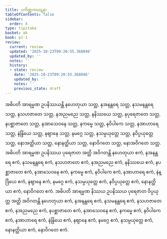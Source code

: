 ```yaml
---
title: ပကိဏ္ဏကဃဋနာ
tableOfContents: false
sidebar:
  order: 4
type: tipitaka
basket: ab
book: p1-1
review:
  current: review
  updated: '2025-10-23T09:20:55.368046'
  updated_by: ''
  notes: ''
  history:
  - state: review
    date: '2025-10-23T09:20:55.368046'
    updated_by: ''
    notes: ''
    previous_state: draft
---
```



<ReviewStatus review={frontmatter.review} showDetails={true} />

<HypothesisAnnotation frontmatter={frontmatter} />

<DynamicBreadcrumb />

<Division number="422" book="p1-1" e="ch" v="36" p="144">

<Paragraph number="1307" book="p1-1">
အဓိပတိ အာရမ္မဏ ဥပနိဿယန္တိ နဟေတုယာ သတ္တ, နအနန္တရေ သတ္တ, နသမနန္တရေ သတ္တ, နသဟဇာတေ သတ္တ, နအညမညေ သတ္တ, နနိဿယေ သတ္တ, နပုရေဇာတေ သတ္တ, နပစ္ဆာဇာတေ သတ္တ, နအာသေဝနေ သတ္တ, နကမ္မေ သတ္တ, နဝိပါကေ သတ္တ, နအာဟာရေ သတ္တ, နဲန္ဒြိယေ သတ္တ, နဈာနေ သတ္တ, နမဂ္ဂေ သတ္တ, နသမ္ပယုတ္တေ သတ္တ, နဝိပ္ပယုတ္တေ သတ္တ, နောအတ္ထိယာ သတ္တ, နောနတ္ထိယာ သတ္တ, နောဝိဂတေ သတ္တ, နောအဝိဂတေ သတ္တ.
</Paragraph>

<Paragraph number="1308" book="p1-1">
အဓိပတိ အာရမ္မဏ ဥပနိဿယ ပုရေဇာတ အတ္ထိ အဝိဂတန္တိ နဟေတုယာ ဧကံ, နအနန္တရေ ဧကံ, နသမနန္တရေ ဧကံ, နသဟဇာတေ ဧကံ, နအညမညေ ဧကံ, နနိဿယေ ဧကံ, နပစ္ဆာဇာတေ ဧကံ, နအာသေဝနေ ဧကံ, နကမ္မေ ဧကံ, နဝိပါကေ ဧကံ, နအာဟာရေ ဧကံ, နဲန္ဒြိယေ ဧကံ, နဈာနေ ဧကံ, နမဂ္ဂေ ဧကံ, နသမ္ပယုတ္တေ ဧကံ, နဝိပ္ပယုတ္တေ ဧကံ, နောနတ္ထိယာ ဧကံ, နောဝိဂတေ ဧကံ.
</Paragraph>

<Paragraph number="1309" book="p1-1">
အဓိပတိ အာရမ္မဏ နိဿယ ဥပနိဿယ ပုရေဇာတ ဝိပ္ပယုတ္တ အတ္ထိ အဝိဂတန္တိ နဟေတုယာ ဧကံ, နအနန္တရေ ဧကံ, နသမနန္တရေ ဧကံ, နသဟဇာတေ ဧကံ, နအညမညေ ဧကံ, နပစ္ဆာဇာတေ ဧကံ, နအာသေဝနေ ဧကံ, နကမ္မေ ဧကံ, နဝိပါကေ ဧကံ, နအာဟာရေ ဧကံ, နဲန္ဒြိယေ ဧကံ, နဈာနေ ဧကံ, နမဂ္ဂေ ဧကံ, နသမ္ပယုတ္တေ ဧကံ, နောနတ္ထိယာ ဧကံ, နောဝိဂတေ ဧကံ.
</Paragraph>
</Division>